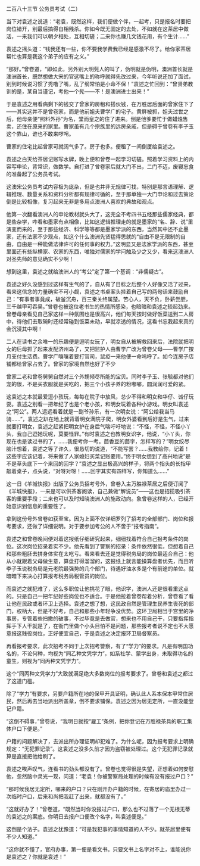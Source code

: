 

二百八十三节 公务员考试（二）

当下对袁述之说道：“老袁，既然这样，我们便做个伴，一起考，只是报名时要把岗位错开，别最后搞得自相残杀。你如今既无固定的去处，不如就在这茶居中做活，一来我们可以朝夕相处，互相切磋；二来你也赚几文钱花用，有个生计……”

袁述之摇头道：“钱我还有一些，你不要我学费我已经是感激不尽了。给你家茶居帮忙也算是我这个弟子的应有之义。”

“那好。”曾卷道，“即如此，另外别大明髡人的叫了，伪明就是伪明，澳洲首长就是澳洲首长，既然想做大宋的官这嘴上的称呼就得先改过来，今年听说还加了面试，别到时候说习惯了秃噜了嘴，乱了纲常怕是小命不保！”袁述之忙回到：“曾贤弟教训的是，某自当谨记，考他一个髡――不！是澳洲进士出来！”

于是袁述之用看病剩下的钱交了曾家的房租和搭伙钱，在万胜居后面的曾家住下了――其实这并不是曾卷家，而是他前姐夫曹学广的宅子。黄屏被抓，姐夫过世之后，他母亲便“照料外孙”为名，堂而皇之的住了进来。倒是他爹要忙于做蜡烛售卖，还住在原来的家里。曹家虽有几个宗族里的远房亲戚，但是碍于曾卷有李子玉这个靠山，谁也不敢来啰唣。

曹家的住宅比起曾家可就阔气多了。房子也多。便租了一间倒厦给袁述之。

袁述之白天给茶居记账写水牌，晚上便和曾卷一起学习切磋。照着学习资料上的内容写申论，背常识，做数学。自打进了曾卷家后就大门不出，二门不迈，废寝忘食的准备起了公务员考试。

这澳宋公务员考试内容极为庞杂，但是也并非无规律可找，特别是那言语理解、逻辑推理、数量关系和资料分析都有规律可循的，至于那单独一大门申论和过去策论倒是比较相像，复习起来无非是多用点澳洲人喜欢的典故和观点。

他第一次翻看澳洲人的申论教材就头大了，这完全不考四书五经那些儒家经典，都是些杂学，咋看和墨家有点相像，比如这逻辑推理走的就是墨家的“名、辞、说”里演变而来的，至于那些经济、科学等等都是墨家学派的东西，当然其中还不止墨家，还有法家不少观点，如这个什么澳洲先贤猛得思就的“自由不是无限制的自由，自由是一种能做法律许可的任何事的权力。”这明显又是法家学派的东西，甚至里面还有些纵横家、农家的东西，唯独对儒家的学问触及少之又少，看来这澳洲人对圣先师的意见确实不少啊！

想到这里，袁述之就给澳洲人的“考公”定了第一个基调：“非儒疑古”。

袁述之好久没感到过这样有生气的了，自从有了目标之后整个人好像又活了过来，看来这信念的力量确实不可小觑，袁述之书桌案头挂着自己写的两句话来鼓励自己：“有事者事竟成，破釜沉舟，百三秦关终属楚。苦心人，天不负，卧薪尝胆，三千越甲可吞吴。”曾卷也被这位老书生的热情所感染，也暗暗和袁述之较起劲来。曾卷母亲看见自己家这样一种氛围也是很高兴，他们每天按时做好饭菜送到二人房中，待他们去取碗时还经常碰到饭菜未动，早就凉透的情况，这看书忘我起来真的会沉浸其中啊！

二人在读书之余唯一的乐趣便是逗明女玩了，明女自从被解救回来后，法院就把明女的后母抓了起来发配济州岛了，又把监护人由曹学广改为曾卷父母――曹学广按月支付生活费。曹学广嚷嚷着要打官司，鼠疫一来他便一命呜呼了。如今连房子店铺都给曾家占去了。曾家的家境自然也好了不少

曾家二老和曾卷舅舅自然对三个外甥倾尽所能的宝贝。同时李子玉、张毓都对他们宠的很，不是买衣服就是买吃的，把三个小孩子养的粉嘟嘟，圆润润可爱的紧。

这袁述之本就最爱逗小孩玩，每每在院子中放风，总少不得和明女和华仔、诚仔玩耍。袁述之别看一把年纪了也是个老小孩，和明女玩着各种小游戏。明女叫袁述之“阿公”。两人远远看着就是一副爷孙乐，有一次明女说：“阿公给我当马骑……”，袁述之趴在地上就背着明女满院子爬，明女外婆看到后好是生气，过来就要打明女，袁述之赶紧把明女护在身后气喘吁吁地说：“不怪，不怪，不怪小丫头，我自己逗她玩呢，莫要怪罪。”有时袁述之也教明女识字，他说，“小丫头，你现在也是读过书的了，……我便考你一考。茴香豆的茴字，怎样写的？”明女绞尽脑汁想着，袁述之等了许久，很恳切的说道，“不能写罢？……我教给你，记着！这些字应该记着，将来做了人家媳妇买菜记账要用。”终于明女想到了高兴地说“是不是草头底下一个来回的回字？”袁述之显出极高兴的样子，将两个指头的长指甲敲着桌子，点头说，“对呀对呀！……回字其实有四样写，你知道么……”

这一日《羊城快报》出版了公务员招考号外，曾卷入主万胜禄茶居之后便订阅了《羊城快报》，一来是可以供茶客阅读，自己兼做“解说员”――这也是招揽吸引茶客的重要手段；二来也可以及时知晓澳洲人的施政动向。象曾卷这样的人，已经开始意识到信息的重要性了。

拿到这份号外曾卷如获至宝。因为上面不仅详细罗列了招考的全部部门、岗位和报考要求，还做了详细说明。对于要参加考公的人不啻于“报考指南”。

袁述之和曾卷晚间便对着这报纸仔细研究起来，细细找着符合自己报考条件的岗位。这次岗位招录着实不少。他先看到了警察的招录：条件依然很低，但想着自己和那些粗胚去拼身体实在太吃亏。看来看去还是觉得税务局的岗位最适合自己：他从小就跟着父母做生意，算盘打得溜溜的，这报纸上就言能操算盘者优先，而且听李子玉说税务局是元老院最强势的几个部门，待遇好油水多是个有前途的单位。就暗暗下来决心打算报考税务局税管员的岗位。

而袁述之就犯难了，这么多职位让他挑花了眼，他识字，澳洲人还是很看重这点的。只是自己一把年纪好些岗位也不适合。于是他拉着曾卷帮着分析，曾卷看了看让他在民政或者环卫上选择。袁述之想了想，这民政自然是管理生民养生丧死的部门，权柄大，但是不好考，自己和那些小年轻争没优势。这环卫局相当于宫里的净事房，专管着些扫撒的破事，不过毕竟是去做官，想来也不用自己干，只要指挥指挥手下人干就是了，在衙门里做个小头目怕不是问题，那些报考者说不定也不大愿意报这贱役岗位，正好便宜自己，于是袁述之决定报环卫局督察员。

再看报考要求，此次招考不同于上次招考警察，有了“学力”的要求。凡是有明国功名的，不论何种，均视为“同乙种文凭学力”，如系社学、蒙学出身，未取得功名的童生，则视为“同丙种文凭学力”。

这个“同丙种文凭学力”大致就满足绝大多数岗位的报考要求了。曾卷和袁述之都过了这道门槛。

除了“学力”有要求，另要户籍所在地的保甲开具证明，确认此人系本保本甲常住居民，然后再去当地派出所盖章，倒不要求铺保。袁述之因为居无定所，一直没能登记户籍。

“这倒不碍事，”曾卷说，“我明日就按“雇工”条例，把你登记在万胜禄茶具的职工集体户口下便是。”

户籍的问题解决了，去派出所办理证明却犯难了。为什么呢，因为报考要求上明确规定：“无犯罪记录”。这袁述之没多久前才因为盗窃被处理过。这个无犯罪记录就算是直接把他给刷了。

袁述之唉声叹气，连看书的劲头都没有了。曾卷也觉得很是失望，正想着如何安慰他，忽然脑中灵光一现，问道：“老袁！你被警察局处理的时候有没有报过户口？”

“那时候我居无定所，哪来的户口？只在刚开办户籍的时候，在寄居的庙里办过一次临时户口，后来和尚把我赶了出来，就都没有了。”

“这就好办了！”曾卷道，“既然当时你没报过户口，那么也不过落了一个无根无蒂的袁述之的案底。你明日去报户口便改个名字，叫袁述便是。”

这倒是个法子。袁述之犹豫道：“可是我犯事的事情知道的人不少。就茶居里便有不少人知道。”

“这你就不懂了，官府办事，第一便是看文书。只要文书上名字对不上，谁能说你是袁述之？你就是袁述！”

